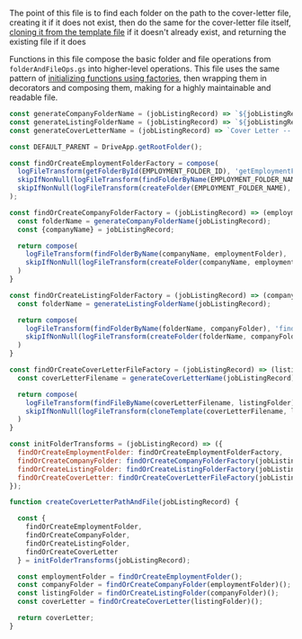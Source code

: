 The point of this file is to find each folder on the path to the
cover-letter file, creating it if it does not exist, then do the same
for the cover-letter file itself, [cloning it from the template
file][tt-cloning] if it doesn't already exist, and returning the
existing file if it does

Functions in this file compose the basic folder and file operations
from `folderAndFileOps.gs` into higher-level operations. This file
uses the same pattern of [initializing functions using factories][tt-initializing], then
wrapping them in decorators and composing them, making for a highly
maintainable and readable file.


```javascript title="folderAndFileHandling.gs" showLineNumbers
const generateCompanyFolderName = (jobListingRecord) => `${jobListingRecord.companyName}`;
const generateListingFolderName = (jobListingRecord) => `${jobListingRecord.roleTitle} | ${jobListingRecord.uniqueId}`
const generateCoverLetterName = (jobListingRecord) => `Cover Letter -- ${jobListingRecord.companyName} | ${jobListingRecord.uniqueId}`

const DEFAULT_PARENT = DriveApp.getRootFolder();

const findOrCreateEmploymentFolderFactory = compose(
  logFileTransform(getFolderById(EMPLOYMENT_FOLDER_ID), 'getEmploymentFolderById'),
  skipIfNonNull(logFileTransform(findFolderByName(EMPLOYMENT_FOLDER_NAME), 'findEmploymentFolderByName')),
  skipIfNonNull(logFileTransform(createFolder(EMPLOYMENT_FOLDER_NAME), 'createEmploymentFolder'))
);

const findOrCreateCompanyFolderFactory = (jobListingRecord) => (employmentFolder) => {
  const folderName = generateCompanyFolderName(jobListingRecord);
  const {companyName} = jobListingRecord;

  return compose(
    logFileTransform(findFolderByName(companyName, employmentFolder), 'findCompanyFolderByName'),
    skipIfNonNull(logFileTransform(createFolder(companyName, employmentFolder), 'createCompanyFolder'))
  )
}

const findOrCreateListingFolderFactory = (jobListingRecord) => (companyFolder) => {
  const folderName = generateListingFolderName(jobListingRecord);

  return compose(
    logFileTransform(findFolderByName(folderName, companyFolder), 'findListingFolderByName'),
    skipIfNonNull(logFileTransform(createFolder(folderName, companyFolder), 'createListingFolder')),
  )
}

const findOrCreateCoverLetterFileFactory = (jobListingRecord) => (listingFolder) => {
  const coverLetterFilename = generateCoverLetterName(jobListingRecord);

  return compose(
    logFileTransform(findFileByName(coverLetterFilename, listingFolder), 'findCoverLetterFileByName'),
    skipIfNonNull(logFileTransform(cloneTemplate(coverLetterFilename, listingFolder), 'createCoverLetterFile')),
  )
}

const initFolderTransforms = (jobListingRecord) => ({
  findOrCreateEmploymentFolder: findOrCreateEmploymentFolderFactory,
  findOrCreateCompanyFolder: findOrCreateCompanyFolderFactory(jobListingRecord),
  findOrCreateListingFolder: findOrCreateListingFolderFactory(jobListingRecord),
  findOrCreateCoverLetter: findOrCreateCoverLetterFileFactory(jobListingRecord),
});

function createCoverLetterPathAndFile(jobListingRecord) {

  const {
    findOrCreateEmploymentFolder,
    findOrCreateCompanyFolder,
    findOrCreateListingFolder,
    findOrCreateCoverLetter
  } = initFolderTransforms(jobListingRecord);

  const employmentFolder = findOrCreateEmploymentFolder();
  const companyFolder = findOrCreateCompanyFolder(employmentFolder)();
  const listingFolder = findOrCreateListingFolder(companyFolder)();
  const coverLetter = findOrCreateCoverLetter(listingFolder)();

  return coverLetter;
}


```

[tt-initializing]:
    .
    "This time with the jobListingRecord object from `jobListingRecord.gs`"

[tt-cloning]:
    .
    "The cloning isn't actually necessary for the file contents, as we're going to overwrite it anyway, but creating a file from scratch at the right location in the drive is suprisingly challenging, and you end up with some unhelpful defaults. By cloning, we end up with the same margins, no header, etc."
